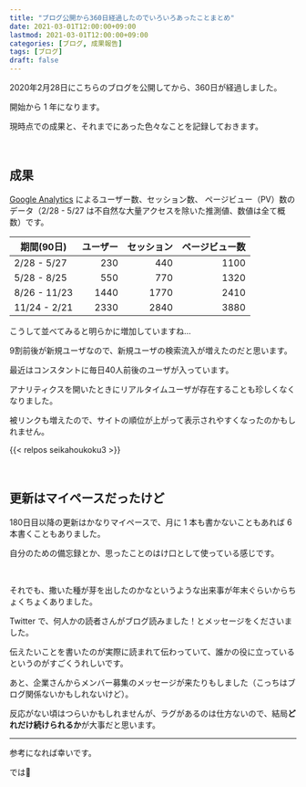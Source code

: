 ```yaml
---
title: "ブログ公開から360日経過したのでいろいろあったことまとめ"
date: 2021-03-01T12:00:00+09:00
lastmod: 2021-03-01T12:00:00+09:00
categories: [ブログ, 成果報告]
tags: [ブログ]
draft: false
---
```


2020年2月28日にこちらのブログを公開してから、360日が経過しました。

開始から 1 年になります。

現時点での成果と、それまでにあった色々なことを記録しておきます。

<!--more-->

<br/>

## 成果

[Google Analytics](https://analytics.google.com/) によるユーザー数、セッション数、 ページビュー（PV）数のデータ（2/28 - 5/27 は不自然な大量アクセスを除いた推測値、数値は全て概数）です。

期間(90日)|ユーザー|セッション|ページビュー数
---|--:|--:|--:
2/28 - 5/27|230|440|1100
5/28 - 8/25|550|770|1320
8/26 - 11/23|1440|1770|2410
11/24 - 2/21|2330|2840|3880

こうして並べてみると明らかに増加していますね…

9割前後が新規ユーザなので、新規ユーザの検索流入が増えたのだと思います。

最近はコンスタントに毎日40人前後のユーザが入っています。

アナリティクスを開いたときにリアルタイムユーザが存在することも珍しくなくなりました。

被リンクも増えたので、サイトの順位が上がって表示されやすくなったのかもしれません。

{{< relpos seikahoukoku3 >}}

<br/>

## 更新はマイペースだったけど

180日目以降の更新はかなりマイペースで、月に 1 本も書かないこともあれば 6 本書くこともありました。

自分のための備忘録とか、思ったことのはけ口として使っている感じです。

<br/>

それでも、撒いた種が芽を出したのかなというような出来事が年末ぐらいからちょくちょくありました。

Twitter で、何人かの読者さんがブログ読みました！とメッセージをくださいました。

伝えたいことを書いたのが実際に読まれて伝わっていて、誰かの役に立っているというのがすごくうれしいです。

あと、企業さんからメンバー募集のメッセージが来たりもしました（こっちはブログ関係ないかもしれないけど）。

反応がない頃はつらいかもしれませんが、ラグがあるのは仕方ないので、結局**どれだけ続けられるか**が大事だと思います。

---

参考になれば幸いです。

では👋
